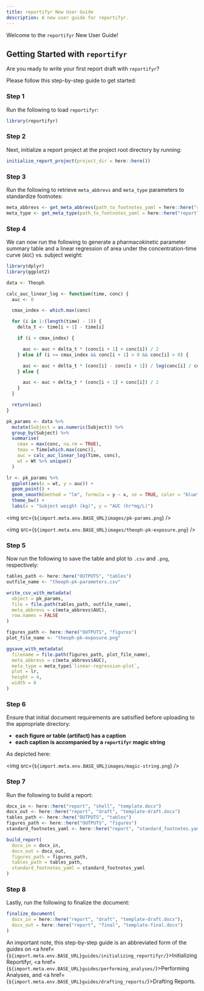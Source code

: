 ```yaml
---
title: reportifyr New User Guide
description: A new user guide for reportifyr.
---
```


Welcome to the `reportifyr` New User Guide! 

## Getting Started with `reportifyr`

Are you ready to write your first report draft with `reportifyr`? 

Please follow this step-by-step guide to get started:

### Step 1  

Run the following to load `reportifyr`:

```r
library(reportifyr)
```

### Step 2 

Next, initialize a report project at the project root directory by running:

```r
initialize_report_project(project_dir = here::here())
```

### Step 3

Run the following to retrieve `meta_abbrevs` and `meta_type` parameters to standardize
footnotes:

```r
meta_abbrevs <- get_meta_abbrevs(path_to_footnotes_yaml = here::here("report", "standard_footnotes.yaml"))
meta_type <- get_meta_type(path_to_footnotes_yaml = here::here("report", "standard_footnotes.yaml"))
```

### Step 4

We can now run the following to generate a pharmacokinetic parameter summary table 
and a linear regression of area under the concentration-time curve (`AUC`) vs. 
subject weight:

```r
library(dplyr)
library(ggplot2)

data <- Theoph

calc_auc_linear_log <- function(time, conc) {
  auc <- 0

  cmax_index <- which.max(conc)

  for (i in 1:(length(time) - 1)) {
    delta_t <- time[i + 1] - time[i]

    if (i < cmax_index) {

      auc <- auc + delta_t * (conc[i + 1] + conc[i]) / 2
    } else if (i >= cmax_index && conc[i + 1] > 0 && conc[i] > 0) {

      auc <- auc + delta_t * (conc[i] - conc[i + 1]) / log(conc[i] / conc[i + 1])
    } else {

      auc <- auc + delta_t * (conc[i + 1] + conc[i]) / 2
    }
  }

  return(auc)
}

pk_params <- data %>%
  mutate(Subject = as.numeric(Subject)) %>%
  group_by(Subject) %>%
  summarise(
    cmax = max(conc, na.rm = TRUE),
    tmax = Time[which.max(conc)],
    auc = calc_auc_linear_log(Time, conc),
    wt = Wt %>% unique()
  )

lr <- pk_params %>%
  ggplot(aes(x = wt, y = auc)) +
  geom_point() +
  geom_smooth(method = "lm", formula = y ~ x, se = TRUE, color = "blue") +
  theme_bw() +
  labs(x = "Subject weight (kg)", y = "AUC (hr*mg/L)")
```

<img src={`${import.meta.env.BASE_URL}images/pk-params.png`} />

<img src={`${import.meta.env.BASE_URL}images/theoph-pk-exposure.png`} />

### Step 5

Now run the following to save the table and plot to `.csv` and `.png`, respectively:

```r
tables_path <- here::here("OUTPUTS", "tables")
outfile_name <- "theoph-pk-parameters.csv"

write_csv_with_metadata(
  object = pk_params,
  file = file.path(tables_path, outfile_name),
  meta_abbrevs = c(meta_abbrevs$AUC),
  row.names = FALSE
)

figures_path <- here::here("OUTPUTS", "figures")
plot_file_name <- "theoph-pk-exposure.png"

ggsave_with_metadata(
  filename = file.path(figures_path, plot_file_name),
  meta_abbrevs = c(meta_abbrevs$AUC),
  meta_type = meta_type$`linear-regression-plot`,
  plot = lr,
  height = 4,
  width = 6
)
```

### Step 6

Ensure that initial document requirements are satisified before uploading to the 
appropriate directory:

- **each figure or table (artifact) has a caption**
- **each caption is accompanied by a `reportifyr` magic string**

As depicted here:

<img src={`${import.meta.env.BASE_URL}images/magic-string.png`} />

### Step 7

Run the following to build a report:

```r
docx_in <- here::here("report", "shell", "template.docx")
docx_out <- here::here("report", "draft", "template-draft.docx")
tables_path <- here::here("OUTPUTS", "tables")
figures_path <- here::here("OUTPUTS", "figures")
standard_footnotes_yaml <- here::here("report", "standard_footnotes.yaml")

build_report(
  docx_in = docx_in,
  docx_out = docx_out,
  figures_path = figures_path,
  tables_path = tables_path,
  standard_footnotes_yaml = standard_footnotes_yaml
)
```

### Step 8

Lastly, run the following to finalize the document:

```r
finalize_document(
  docx_in = here::here("report", "draft", "template-draft.docx"),
  docx_out = here::here("report", "final", "template-final.docx")
)
```

An important note, this step-by-step guide is an abbreviated form of the guides on
<a href={`${import.meta.env.BASE_URL}guides/initializing_reportifyr/`}>Initializing Reportifyr</a>,
<a href={`${import.meta.env.BASE_URL}guides/performing_analyses/`}>Performing Analyses</a>,
and <a href={`${import.meta.env.BASE_URL}guides/drafting_reports/`}>Drafting Reports</a>.
